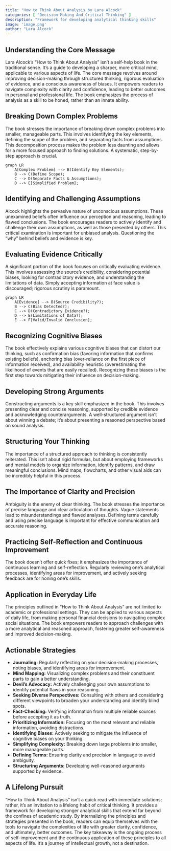 ```yaml
---
title: "How to Think About Analysis by Lara Alcock"
categories: [ "Decision Making And Critical Thinking" ]
description: "Framework for developing analytical thinking skills"
image: 'image.png'
author: "Lara Alcock"
---
```

## Understanding the Core Message

Lara Alcock's "How to Think About Analysis" isn't a self-help book in the traditional sense. It's a guide to developing a sharper, more critical mind, applicable to various aspects of life.  The core message revolves around improving decision-making through structured thinking, rigorous evaluation of evidence, and a conscious awareness of biases.  It empowers readers to navigate complexity with clarity and confidence, leading to better outcomes in personal and professional life.  The book emphasizes the process of analysis as a skill to be honed, rather than an innate ability.


## Breaking Down Complex Problems

The book stresses the importance of breaking down complex problems into smaller, manageable parts.  This involves identifying the key elements, defining the scope of the problem, and separating facts from assumptions.  This decomposition process makes the problem less daunting and allows for a more focused approach to finding solutions.  A systematic, step-by-step approach is crucial.

```mermaid
graph LR
    A[Complex Problem] --> B(Identify Key Elements);
    B --> C(Define Scope);
    C --> D(Separate Facts & Assumptions);
    D --> E[Simplified Problem];
```

## Identifying and Challenging Assumptions

Alcock highlights the pervasive nature of unconscious assumptions. These unexamined beliefs often influence our perception and reasoning, leading to flawed conclusions. The book encourages readers to actively identify and challenge their own assumptions, as well as those presented by others. This critical examination is important for unbiased analysis. Questioning the "why" behind beliefs and evidence is key.


## Evaluating Evidence Critically

A significant portion of the book focuses on critically evaluating evidence.  This involves assessing the source's credibility, considering potential biases, looking for contradictory evidence, and understanding the limitations of data.  Simply accepting information at face value is discouraged; rigorous scrutiny is paramount.

```mermaid
graph LR
    A[Evidence] --> B(Source Credibility?);
    B --> C(Bias Detected?);
    C --> D(Contradictory Evidence?);
    D --> E(Limitations of Data?);
    E --> F[Valid/Invalid Conclusion];
```


## Recognizing Cognitive Biases

The book effectively explains various cognitive biases that can distort our thinking, such as confirmation bias (favoring information that confirms existing beliefs), anchoring bias (over-reliance on the first piece of information received), and availability heuristic (overestimating the likelihood of events that are easily recalled). Recognizing these biases is the first step towards mitigating their influence on decision-making.


## Developing Strong Arguments

Constructing arguments is a key skill emphasized in the book. This involves presenting clear and concise reasoning, supported by credible evidence and acknowledging counterarguments. A well-structured argument isn't about winning a debate; it's about presenting a reasoned perspective based on sound analysis.


## Structuring Your Thinking

The importance of a structured approach to thinking is consistently reiterated. This isn't about rigid formulas, but about employing frameworks and mental models to organize information, identify patterns, and draw meaningful conclusions.  Mind maps, flowcharts, and other visual aids can be incredibly helpful in this process.


## The Importance of Clarity and Precision

Ambiguity is the enemy of clear thinking. The book stresses the importance of precise language and clear articulation of thoughts. Vague statements lead to misunderstandings and flawed analyses. Defining terms carefully and using precise language is important for effective communication and accurate reasoning.


## Practicing Self-Reflection and Continuous Improvement

The book doesn't offer quick fixes; it emphasizes the importance of continuous learning and self-reflection. Regularly reviewing one's analytical processes, identifying areas for improvement, and actively seeking feedback are for honing one's skills.


## Application in Everyday Life

The principles outlined in "How to Think About Analysis" are not limited to academic or professional settings.  They can be applied to various aspects of daily life, from making personal financial decisions to navigating complex social situations.  The book empowers readers to approach challenges with a more analytical and reasoned approach, fostering greater self-awareness and improved decision-making.


## Actionable Strategies

* **Journaling:**  Regularly reflecting on your decision-making processes, noting biases, and identifying areas for improvement.
* **Mind Mapping:** Visualizing complex problems and their constituent parts to gain a better understanding.
* **Devil's Advocacy:** Actively challenging your own assumptions to identify potential flaws in your reasoning.
* **Seeking Diverse Perspectives:**  Consulting with others and considering different viewpoints to broaden your understanding and identify blind spots.
* **Fact-Checking:**  Verifying information from multiple reliable sources before accepting it as truth.
* **Prioritizing Information:** Focusing on the most relevant and reliable information, avoiding distractions.
* **Identifying Biases:** Actively seeking to mitigate the influence of cognitive biases on your thinking.
* **Simplifying Complexity:**  Breaking down large problems into smaller, more manageable parts.
* **Defining Terms:**  Ensuring clarity and precision in language to avoid ambiguity.
* **Structuring Arguments:**  Developing well-reasoned arguments supported by evidence.


##  A Lifelong Pursuit

"How to Think About Analysis" isn't a quick read with immediate solutions; rather, it's an invitation to a lifelong habit of critical thinking.  It provides a framework for developing stronger analytical skills that extend far beyond the confines of academic study.  By internalizing the principles and strategies presented in the book, readers can equip themselves with the tools to navigate the complexities of life with greater clarity, confidence, and ultimately, better outcomes. The key takeaway is the ongoing process of self-improvement and the continuous application of these principles to all aspects of life.  It's a journey of intellectual growth, not a destination.

